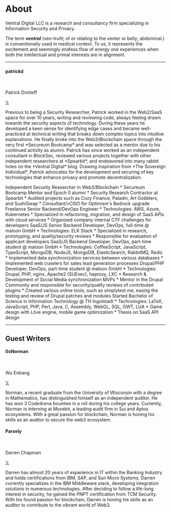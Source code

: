 
# About

Ventral Digital LLC is a research and consultancy firm specializing in Information Security and Privacy.

The term ___ventral___ (ven-tr*uh*l; of or relating to the venter or belly; abdominal.) is conventionally used in medical context. To us, it represents the excitement and seemingly endless flow of energy one experiences when both the intellectual and primal interests are in alignment.

---

#### patrickd

<br/>
<Features>
  <Feature index={0} centered style={{
    display: 'flex',
    alignItems: 'end',
    justifyContent: 'center',
    backgroundImage: 'url(/assets/authors/patrickd.jpg)',
    backgroundSize: 'cover',
    backgroundPosition: 'center',
    color: '#fff'
  }}>
    <p style={{
      paddingRight: '15px',
      display: 'flex',
      alignItems: 'end',
      minHeight: '300px'
    }}>Patrick Drotleff</p>
    <a href="https://github.com/patrickd-/" target="_blank" style={{
      paddingRight: '15px',
      marginBottom: '10px'
    }}><GitHubIcon /></a>
    <a href="https://twitter.com/patrickd_de" target="_blank" style={{
      fontSize: '28px',
      textDecoration: 'none'
    }}>𝕏</a>
  </Feature>
  <Feature index={1} large>
    <p>Previous to being a Security Researcher, Patrick worked in the Web2/SaaS space for over 10 years, writing and reviewing code, always feeling drawn towards the security aspects of technology. During these years he developed a keen sense for identifying edge cases and became well-practiced at technical writing that breaks down complex topics into intuitive explanations. He finally broke into the Web3/Blockchain space through the very first *Secureum Bootcamp* and was selected as a mentor due to his continued activity as alumni. Patrick has since worked as an independent consultant in BlockSec, reviewed various projects together with other independent researchers at *Spearbit*, and endeavored into many rabbit holes on the *Ventral Digital* blog. Drawing inspiration from *The Sovereign Individual*, Patrick advocates for the development and securing of key technologies that enhance privacy and promote decentralization.</p>
  </Feature>
</Features>

<Timeline>
  <Year year='Since 2021'>
    Independent Security Researcher in Web3/Blockchain
    * Secureum Bootcamp Mentor and Epoch 0 alumni
    * Security Research Contractor at Spearbit
    * Audited projects such as Cozy Finance, Paladin, Art Gobblers, and SushiSwap
    * Consultant/vCISO for Optimism's Bedrock upgrade
  </Year>
  <Year year='2018 - 2021'>
    Freelance Senior Backend/DevOps Engineer
    * Technologies: AWS, Azure, Kubernetes
    * Specialized in refactoring, migration, and design of SaaS APIs with cloud services
    * Organized company internal CTF challenges for developers
  </Year>
  <Year year='2016 - 2018'>
    SaaS/JS Senior Backend Developer, DevOps, full-time @ maloon GmbH
    * Technologies: ELK Stack
    * Specialized in research, prototyping, and quality/security reviews
    * Responsible for evaluation of applicant developers
  </Year>
  <Year year='2013 - 2016'>
    SaaS/JS Backend Developer, DevOps, part-time student @ maloon GmbH
    * Technologies: CoffeeScript, JavaScript, TypeScript, MongoDB, NodeJS, MongoDB, ElasticSearch, RabbitMQ, Redis
    * Implemented data synchronization services between various databases
    * Implemented web crawlers for sales lead generation processes
  </Year>
  <Year year='2011 - 2013'>
    Drupal/PHP Developer, DevOps, part-time student @ maloon GmbH
    * Technologies: Drupal, PHP, nginx, Apache2 (SUExec), haproxy, LXC
    * Research & Development of Social Media synchronization MVPs
    * Mentor in the Drupal Community and responsible for security/quality reviews of contributed plugins
    * Created various online tools, such as simplytest.me, easing the testing and review of Drupal patches and modules
  </Year>
  <Year year='2011'>
    Started Bachelor of Science in Information Technology @ TH Ingolstadt
    * Technologies: LaTeX, JavaScript, PHP, Perl, Java, C, Assembly, WebGL, SQL, GWT, LUA
    * Game design with Löve engine, mobile game optimization
    * Thesis on SaaS API design
  </Year>
</Timeline>

---

## Guest Writers

#### 0xNorman

<br/>
<Features>
  <Feature index={0} centered style={{
    display: 'flex',
    alignItems: 'end',
    justifyContent: 'center',
    backgroundImage: 'url(/assets/authors/0xNorman.jpg)',
    backgroundSize: 'cover',
    backgroundPosition: 'center',
    color: '#fff'
  }}>
    <p style={{
      paddingRight: '15px',
      display: 'flex',
      alignItems: 'end',
      minHeight: '300px'
    }}>Wu Enbang</p>
    <a href="https://github.com/EnbangWu/" target="_blank" style={{
      paddingRight: '15px',
      marginBottom: '10px'
    }}><GitHubIcon /></a>
    <a href="https://twitter.com/Normanrockon" target="_blank" style={{
      fontSize: '28px',
      textDecoration: 'none'
    }}>𝕏</a>
  </Feature>
  <Feature index={1} large>
    <p>Norman, a recent graduate from the University of Wisconsin with a degree in Mathematics, has distinguished himself as an independent auditor. He has won 3 Code4rena bounties in a roll during his college years. Currently, Norman is interning at Movebit, a leading audit firm in Sui and Aptos ecosystems. With a great passion for blockchain, Norman is honing his skills as an auditor to secure the web3 ecosystem.</p>
  </Feature>
</Features>

#### Parsely

<br/>
<Features>
  <Feature index={0} centered style={{
    display: 'flex',
    alignItems: 'end',
    justifyContent: 'center',
    backgroundImage: 'url(/assets/authors/Parsely.jpg)',
    backgroundSize: 'cover',
    backgroundPosition: 'center',
    color: '#fff'
  }}>
    <p style={{
      paddingRight: '15px',
      display: 'flex',
      alignItems: 'end',
      minHeight: '300px'
    }}>Darren Chapman</p>
    <a href="https://github.com/bbresearcher" target="_blank" style={{
      paddingRight: '15px',
      marginBottom: '10px'
    }}><GitHubIcon /></a>
    <a href="https://twitter.com/_Parsely_" target="_blank" style={{
      fontSize: '28px',
      textDecoration: 'none'
    }}>𝕏</a>
  </Feature>
  <Feature index={1} large>
    <p>Darren has almost 20 years of experience in IT within the Banking Industry and holds certifications from IBM, SAP, and Sun Micro Systems. Darren currently specializes in the IBM Middleware stack, developing integration solutions in numerous technologies. After deciding to follow a life-long interest in security, he gained the PNPT certification from TCM Security. With his found passion for blockchain, Darren is honing his skills as an auditor to contribute to the vibrant world of Web3.</p>
  </Feature>
</Features>
